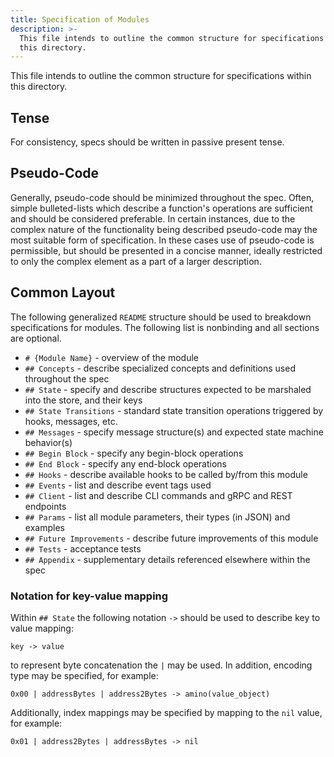 ```yaml
---
title: Specification of Modules
description: >-
  This file intends to outline the common structure for specifications within
  this directory.
---
```

This file intends to outline the common structure for specifications within
this directory.

## Tense

For consistency, specs should be written in passive present tense.

## Pseudo-Code

Generally, pseudo-code should be minimized throughout the spec. Often, simple
bulleted-lists which describe a function's operations are sufficient and should
be considered preferable. In certain instances, due to the complex nature of
the functionality being described pseudo-code may the most suitable form of
specification. In these cases use of pseudo-code is permissible, but should be
presented in a concise manner, ideally restricted to only the complex
element as a part of a larger description.

## Common Layout

The following generalized `README` structure should be used to breakdown
specifications for modules. The following list is nonbinding and all sections are optional.

* `# {Module Name}` - overview of the module
* `## Concepts` - describe specialized concepts and definitions used throughout the spec
* `## State` - specify and describe structures expected to be marshaled into the store, and their keys
* `## State Transitions` - standard state transition operations triggered by hooks, messages, etc.
* `## Messages` - specify message structure(s) and expected state machine behavior(s)
* `## Begin Block` - specify any begin-block operations
* `## End Block` - specify any end-block operations
* `## Hooks` - describe available hooks to be called by/from this module
* `## Events` - list and describe event tags used
* `## Client` - list and describe CLI commands and gRPC and REST endpoints
* `## Params` - list all module parameters, their types (in JSON) and examples
* `## Future Improvements` - describe future improvements of this module
* `## Tests` - acceptance tests
* `## Appendix` - supplementary details referenced elsewhere within the spec

### Notation for key-value mapping

Within `## State` the following notation `->` should be used to describe key to
value mapping:

```text
key -> value
```

to represent byte concatenation the `|` may be used. In addition, encoding
type may be specified, for example:

```text
0x00 | addressBytes | address2Bytes -> amino(value_object)
```

Additionally, index mappings may be specified by mapping to the `nil` value, for example:

```text
0x01 | address2Bytes | addressBytes -> nil
```
